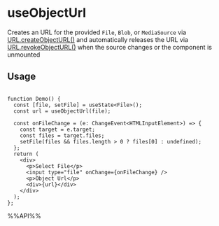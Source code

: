 # useObjectUrl

Creates an URL for the provided `File`, `Blob`, or `MediaSource` via [URL.createObjectURL()](https://developer.mozilla.org/en-US/docs/Web/API/URL/createObjectURL) and automatically releases the URL via [URL.revokeObjectURL()](https://developer.mozilla.org/en-US/docs/Web/API/URL/revokeObjectURL) when the source changes or the component is unmounted


## Usage

```tsx live

function Demo() {
  const [file, setFile] = useState<File>();
  const url = useObjectUrl(file);

  const onFileChange = (e: ChangeEvent<HTMLInputElement>) => {
    const target = e.target;
    const files = target.files;
    setFile(files && files.length > 0 ? files[0] : undefined);
  };
  return (
    <div>
      <p>Select File</p>
      <input type="file" onChange={onFileChange} />
      <p>Object Url</p>
      <div>{url}</div>
    </div>
  );
};

```

%%API%%